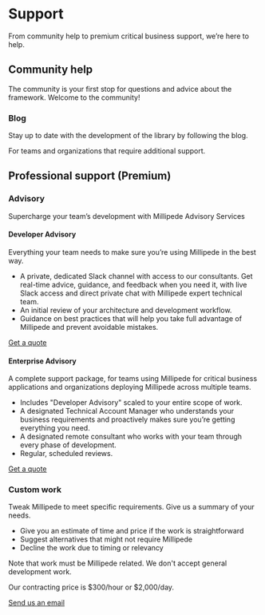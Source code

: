 # Support

From community help to premium critical business support, we’re here to help.

## Community help

The community is your first stop for questions and advice about the framework. Welcome to the community!

### Blog

Stay up to date with the development of the library by following the blog.

For teams and organizations that require additional support.

## Professional support (Premium)

### Advisory

Supercharge your team’s development with Millipede Advisory Services

#### Developer Advisory

Everything your team needs to make sure you’re using Millipede in the best way.

- A private, dedicated Slack channel with access to our consultants.
  Get real-time advice, guidance, and feedback when you need it, with live Slack access and direct private chat with Millipede expert technical team.
- An initial review of your architecture and development workflow.
- Guidance on best practices that will help you take full advantage of Millipede and prevent avoidable mistakes.

[Get a quote](mailto:advisory@millipede.me)

#### Enterprise Advisory

A complete support package, for teams using Millipede for critical business applications and organizations deploying Millipede across multiple teams.

- Includes "Developer Advisory" scaled to your entire scope of work.
- A designated Technical Account Manager who understands your business requirements and proactively makes sure you’re getting everything you need.
- A designated remote consultant who works with your team through every phase of development.
- Regular, scheduled reviews.

[Get a quote](mailto:advisory@millipede.me)

### Custom work

Tweak Millipede to meet specific requirements. Give us a summary of your needs.

- Give you an estimate of time and price if the work is straightforward
- Suggest alternatives that might not require Millipede
- Decline the work due to timing or relevancy

Note that work must be Millipede related.
We don't accept general development work.

Our contracting price is $300/hour or $2,000/day.

[Send us an email](mailto:custom-work@millipede.me)
